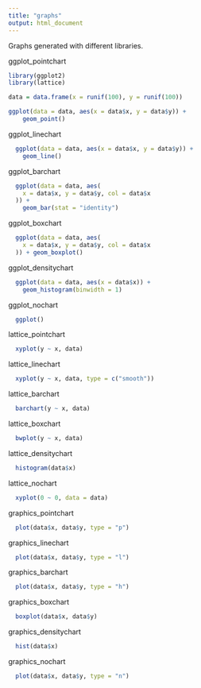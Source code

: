 ```yaml
---
title: "graphs"
output: html_document
---
```

Graphs generated with different libraries. 

ggplot_pointchart

```r
library(ggplot2)
library(lattice)

data = data.frame(x = runif(100), y = runif(100))

ggplot(data = data, aes(x = data$x, y = data$y)) +
    geom_point()
```
ggplot_linechart
```r
  ggplot(data = data, aes(x = data$x, y = data$y)) +
    geom_line()
```
ggplot_barchart
```r
  ggplot(data = data, aes(
    x = data$x, y = data$y, col = data$x
  )) +
    geom_bar(stat = "identity")
```
ggplot_boxchart
```r
  ggplot(data = data, aes(
    x = data$x, y = data$y, col = data$x
  )) + geom_boxplot()
```
ggplot_densitychart
```r
  ggplot(data = data, aes(x = data$x)) +
    geom_histogram(binwidth = 1)
```
ggplot_nochart
```r
  ggplot()
```
lattice_pointchart
```r
  xyplot(y ~ x, data)
```
lattice_linechart
```r
  xyplot(y ~ x, data, type = c("smooth"))
```
lattice_barchart
```r
  barchart(y ~ x, data)
```
lattice_boxchart
```r
  bwplot(y ~ x, data)
```
lattice_densitychart
```r
  histogram(data$x)
```
lattice_nochart
```r
  xyplot(0 ~ 0, data = data)
```
graphics_pointchart
```r
  plot(data$x, data$y, type = "p")
```
graphics_linechart
```r
  plot(data$x, data$y, type = "l")
```
graphics_barchart
```r
  plot(data$x, data$y, type = "h")
```
graphics_boxchart
```r
  boxplot(data$x, data$y)
```
graphics_densitychart
```r
  hist(data$x)
```
graphics_nochart
```r
  plot(data$x, data$y, type = "n")
```